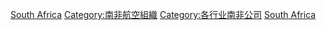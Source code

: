 {{Commonscat|Airlines of South Africa}}

[[Category:各國航空公司|South Africa]]
[[Category:南非航空組織|Category:南非航空組織]]
[[Category:各行业南非公司|Category:各行业南非公司]]
[[Category:非洲航空公司|South Africa]]